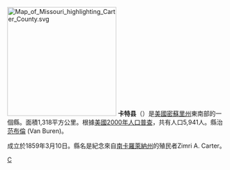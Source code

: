 {{Unreferenced |time=2010-03-05T21:10:41+00:00 }}
{{noteTA
|T=zh-hans:卡特县 (密苏里州);zh-hk:卡特縣 (密蘇里州);zh-tw:卡特郡 (密蘇里州);
|1=zh-hans:县;zh-hk:縣;zh-tw:郡;
}}

{{Otheruses|卡特縣|subject=美國密蘇里州的一個縣|other=同名的縣}}
[[File:Map_of_Missouri_highlighting_Carter_County.svg|250px]]
'''卡特县'''（{{lang-en|Carter County}}）是[[美國|美國]][[密蘇里州|密蘇里州]]東南部的一個縣。面積1,318平方公里。根據[[美國2000年人口普查|美國2000年人口普查]]，共有人口5,941人。縣治[[范布倫_(密蘇里州)|范布倫]] (Van Buren)。

成立於1859年3月10日。縣名是紀念來自[[南卡羅萊納州|南卡羅萊納州]]的殖民者Zimri A. Carter。
[[Category:密苏里州行政区划|C]]